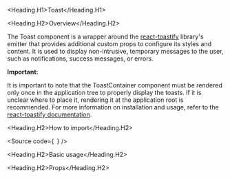 

<Meta of={Stories} />

<Heading.H1>Toast</Heading.H1>

<Heading.H2>Overview</Heading.H2>

The Toast component is a wrapper around the [react-toastify](https://fkhadra.github.io/react-toastify/introduction/) library's
emitter that provides additional custom props to configure its styles and content.
It is used to display non-intrusive, temporary messages to the user, such as notifications, success messages, or errors.

**Important:**

It is important to note that the ToastContainer component must
be rendered only once in the application tree to properly display the toasts.
If it is unclear where to place it,
rendering it at the application root is recommended.
For more information on installation and usage, refer to the [react-toastify documentation](https://fkhadra.github.io/react-toastify/installation#the-gist).

<Heading.H2>How to import</Heading.H2>

<Source
  code={`
`}
/>

<Heading.H2>Basic usage</Heading.H2>

<Canvas of={Stories.Base} />

<Heading.H2>Props</Heading.H2>

<ArgTypes of={Stories} />
